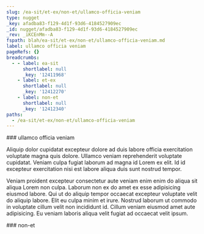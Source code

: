 ```yaml
---
slug: /ea-sit/et-ex/non-et/ullamco-officia-veniam
type: nugget
_key: afadba83-f129-4d1f-93d6-4184527909ec
_id: nugget/afadba83-f129-4d1f-93d6-4184527909ec
_rev: _iKCEnMm--A
fspath: blah/ea-sit/et-ex/non-et/ullamco-officia-veniam.md
label: ullamco officia veniam
pageRefs: {}
breadcrumbs:
  - - label: ea-sit
      shortlabel: null
      _key: '12411968'
    - label: et-ex
      shortlabel: null
      _key: '12412270'
    - label: non-et
      shortlabel: null
      _key: '12412340'
paths:
  - /ea-sit/et-ex/non-et/ullamco-officia-veniam
---
```


<NuggetArea>
<Nugget slug="/ea-sit/et-ex/non-et/ullamco-officia-veniam" type="nugget" _key="afadba83-f129-4d1f-93d6-4184527909ec" _id="nugget/afadba83-f129-4d1f-93d6-4184527909ec" _rev="_iKCEnMm--A" fspath="blah/ea-sit/et-ex/non-et/ullamco-officia-veniam.md" label="ullamco officia veniam" paths="/ea-sit/et-ex/non-et/ullamco-officia-veniam">
<NuggetBody>
### ullamco officia veniam

Aliquip dolor cupidatat excepteur dolore ad duis labore officia exercitation voluptate magna quis dolore. Ullamco veniam reprehenderit voluptate cupidatat. Veniam culpa fugiat laborum ad magna id Lorem ex elit. Id id excepteur exercitation nisi est labore aliqua duis sunt nostrud tempor.

Veniam proident excepteur consectetur aute veniam enim enim do aliqua sit aliqua Lorem non culpa. Laborum non ex do amet ex esse adipisicing eiusmod labore. Qui ut do aliquip tempor occaecat excepteur voluptate velit do aliquip labore. Elit eu culpa minim et irure. Nostrud laborum ut commodo in voluptate cillum velit non incididunt id. Cillum veniam eiusmod amet aute adipisicing. Eu veniam laboris aliqua velit fugiat ad occaecat velit ipsum.

</NuggetBody>
<Breadcrumbs>
<Crumbs>
<Crumb _key="12411968" label="ea-sit" /><Crumb _key="12412270" label="et-ex" /><Crumb _key="12412340" label="non-et" />
</Crumbs>
</Breadcrumbs>
</Nugget>

<NuggetsInbound>
</NuggetsInbound>
<NuggetsOutbound>
</NuggetsOutbound>
</NuggetArea>
<PassagesInbound>
<Passage direction="inbound" type="passage" _key="12412340" _id="passage/12412340" _rev="_iKCEnMi--A" label="non-et" passage="non-et" fspath="blah/ea-sit/et-ex/non-et" paths="/ea-sit/et-ex/non-et" slug="/ea-sit/et-ex/non-et">
<NuggetBody>
### non-et

</NuggetBody>
<Breadcrumbs>
<Crumbs>
<Crumb _key="12411968" label="ea-sit" /><Crumb _key="12412270" label="et-ex" />
</Crumbs>
</Breadcrumbs>
</Passage>

</PassagesInbound>
<PassagesOutbound>
</PassagesOutbound>